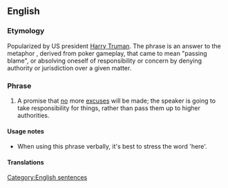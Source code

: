 {{wikipedia}}
==English==

===Etymology===
Popularized by US president [[w:Harry S. Truman|Harry Truman]].  The phrase is an answer to the metaphor {{term|pass the buck|passing the buck}}, derived from poker gameplay, that came to mean "passing blame", or absolving oneself of responsibility or concern by denying authority or jurisdiction over a given matter.

===Phrase===
{{infl|en|phrase|head=[[the]] [[buck]] [[stops]] [[here]]}}

# A promise that [[no]] more [[excuse]]s will be made; the speaker is going to take responsibility for things, rather than pass them up to higher authorities.

====Usage notes====
*When using this phrase verbally, it's best to stress the word 'here'.

====Translations====
{{rftrans}}

[[Category:English sentences]]